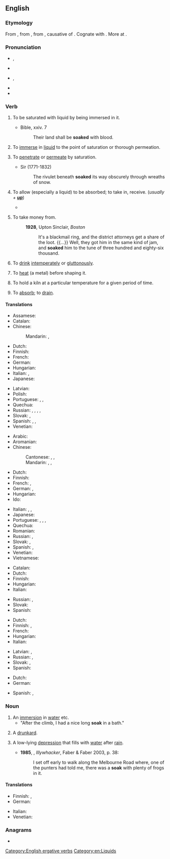 ==English==

===Etymology===
From {{inh|en|enm|soken}}, from {{inh|en|ang|socian|t=to soak, steep|lit=to cause to suck (up)}}, from {{inh|en|gem-pro|*sukōną|t=to soak}}, causative of {{der|en|gem-pro|*sūkaną|t=to suck}}. Cognate with {{cog|dum|soken|t=to cause to suck}}. More at {{l|en|suck}}.

===Pronunciation===
* {{a|British}} {{enPR|sōk}}, {{IPA|/səʊk/|lang=en}}
* {{rhymes|əʊk|lang=en}}
* {{a|US}} {{enPR|sōk}}, {{IPA|/soʊk/|lang=en}}
* {{rhymes|oʊk|lang=en}}
* {{homophones|lang=en|soke}}

===Verb===
{{en-verb}}

# {{lb|en|intransitive}} To be saturated with liquid by being immersed in it.
#: {{ux|en|I'm going to '''soak''' in the bath for a couple of hours.}}
#* Bible, {{w|Book of Isaiah|Isaiah}} xxiv. 7
#*: Their land shall be '''soaked''' with blood.
# {{lb|en|transitive}} To [[immerse]] in [[liquid]] to the point of saturation or thorough permeation.
#: {{ux|en|'''Soak''' the beans overnight before cooking.}}
# {{lb|en|intransitive}} To [[penetrate]] or [[permeate]] by saturation.
#: {{ux|en|The water '''soaked''' into my shoes and gave me wet feet.}}
#* Sir {{w|Walter Scott}} (1771-1832)
#*: The rivulet beneath '''soaked''' its way obscurely through wreaths of snow.
# {{lb|en|transitive}} To allow (especially a liquid) to be absorbed; to take in, receive. (''usually + '''[[up]]''''')
#: {{ux|en|A sponge '''soaks''' up water; the skin '''soaks''' in moisture.}}
#: {{ux|en|I '''soaked''' up all the knowledge I could at university.}}
#* {{quote-book|year=1927|author=[http://openlibrary.org/authors/OL2416183A F. E. Penny]
|chapter=4|title=[http://openlibrary.org/works/OL16814587W Pulling the Strings]
|passage=The case was that of a murder. It had an element of mystery about it, however, which was puzzling the authorities. A turban and loincloth '''soaked''' in blood had been found; also a staff.}}
# {{lb|en|figurative|transitive}} To take money from.
#: '''1928''', Upton Sinclair, ''Boston''
#:: It's a blackmail ring, and the district attorneys get a share of the loot. {{...}} Well, they got him in the same kind of jam, and '''soaked''' him to the tune of three hundred and eighty-six thousand.
# {{lb|en|slang|dated}} To [[drink]] [[intemperate]]ly or [[gluttonous]]ly.
# {{lb|en|metallurgy|transitive}} To [[heat]] (a metal) before shaping it.
# {{lb|en|ceramics|transitive}} To hold a kiln at a particular temperature for a given period of time.
#: {{ux|en|We should '''soak''' the kiln at cone 9 for half an hour.}}
# {{lb|en|figurative|transitive}} To [[absorb]]; to [[drain]].
#: {{rfquotek|Sir H. Wotton}}

====Translations====
{{trans-top|to be saturated with liquid by being immersed in it}}
* Assamese: {{t+|as|টোকা}}
* Catalan: {{t+|ca|amarar}}
* Chinese:
*: Mandarin: {{t+|cmn|濕透|sc=Hani}}, {{t+|cmn|湿透|tr=shītòu|sc=Hani}}
* Dutch: {{t|nl|doorweken}}
* Finnish: {{t+|fi|liota}}
* French: {{t+|fr|tremper}}
* German: {{t|de|durchnässen}}
* Hungarian: {{t+|hu|ázik}}
* Italian: {{t|it|inzupparsi}}, {{t|it|imbeversi}}
* Japanese: {{t+|ja|濡れる|tr=ぬれる, nureru|sc=Jpan}}
{{trans-mid}}
* Latvian: {{t|lv|mirkt}}
* Polish: {{t+|pl|przesiąknąć}}
* Portuguese: {{t|pt|[[molhar]]-[[se]]}}, {{t|pt|[[ensopar]]-[[se]]}}, {{t|pt|[[encharcar]]-[[se]]}}
* Quechua: {{t|qu|chulluy}}
* Russian: {{t+|ru|намока́ть|impf}}, {{t+|ru|намо́кнуть|pf}}, {{t+|ru|промока́ть|impf}}, {{t+|ru|промо́кнуть|pf}}, {{t+|ru|отмока́ть|impf}}
* Slovak: {{t|sk|napustiť}}, {{t|sk|nasiaknuť}}
* Spanish: {{t+|es|empapar}}, {{t+|es|remojar}}, {{t+|es|embeber}}
* Venetian: {{t|vec|smojar}}
{{trans-bottom}}

{{trans-top|to immerse in liquid to the point of saturation or thorough permeation}}
* Arabic: {{t-needed|ar}}
* Aromanian: {{t|rup|molj}}
* Chinese:
*: Cantonese: {{t|yue|浸|tr=zam3|sc=Hani}}, {{t|yue|浸泡|tr=zam3 paau3|sc=Hani}}, {{t|yue|浸透|tr=jam3 tau3|sc=Hani}}
*: Mandarin: {{t+|cmn|浸泡|tr=jìnpào|sc=Hani}}, {{t+|cmn|浸透|tr=jìntòu|sc=Hani}}, {{t+|cmn|泡|tr=pào|sc=Hani}}
* Dutch: {{t+|nl|weken}}
* Finnish: {{t+|fi|liottaa}}
* French: {{t|fr|faire tremper}}, {{t+|fr|immerger}}
* German: {{t+|de|tränken}}, {{t|de|einweichen}}
* Hungarian: {{t+|hu|áztat}}
* Ido: {{t+|io|arozegar}}
{{trans-mid}}
* Italian: {{t|it|mettere a bagno}}, {{t|it|mettere a mollo}}, {{t+|it|imbevere}}
* Japanese: {{t|ja|濡らす|tr=ぬらす, nurasu|sc=Jpan}}
* Portuguese: {{t+|pt|molhar}}, {{t+|pt|ensopar}}, {{t+|pt|encharcar}}, {{t|pt|[[deixar]] [[de molho]]}}
* Quechua: {{t|qu|chulluchiy}}
* Romanian: {{t+|ro|muia}}
* Russian: {{t+|ru|выма́чивать|impf}}, {{t+|ru|вы́мочить}}
* Slovak: {{t|sk|namočiť}}, {{t|sk|vymáčať}}
* Spanish: {{t+|es|remojar}}, {{t+|es|empapar}}
* Venetian: {{t|vec|smojar}}
* Vietnamese: {{t-needed|vi}}
{{trans-bottom}}

{{trans-top|to penetrate or permeate by saturation}}
* Catalan: {{t+|ca|penetrar}}
* Dutch: {{t+|nl|doordringen}}
* Finnish: {{t|fi|tihkua}}
* Hungarian: {{t+|hu|beszívódik}}
* Italian: {{t+|it|inzuppare}}
{{trans-mid}}
* Russian: {{t+|ru|проса́чиваться|impf}}, {{t+|ru|просочи́ться|pf}}
* Slovak: {{t|sk|presiaknuť}}
* Spanish: {{t+|es|saturar}}
{{trans-bottom}}

{{trans-top|to allow (especially a liquid) to be absorbed}}
* Dutch: {{t+|nl|opnemen}}
* Finnish: {{t+|fi|imeä}}, {{t+|fi|imeyttää}}
* French: {{t+|fr|éponger}}
* Hungarian: {{t+|hu|felszív}}
* Italian: {{t+|it|assorbire}}
{{trans-mid}}
* Latvian: {{t|lv|mērcēt}}, {{t|lv|mērcēties}}
* Russian: {{t+|ru|впи́тывать|impf}}, {{t+|ru|впита́ть|pf}}
* Slovak: {{t|sk|vpiť}}, {{t|sk|vsiaknuť}}
* Spanish: {{t+|es|esponjar}}
{{trans-bottom}}

{{checktrans-top}}
* Dutch: {{t-check|nl|weken}}
* German: {{t-check|de|durchziehen}}
{{trans-mid}}
* Spanish: {{t-check|es|empapar}}, {{t-check|es|remojar}}
{{trans-bottom}}

===Noun===
{{en-noun}}

# An [[immersion]] in [[water]] etc.
#* "After the climb, I had a nice long '''soak''' in a bath."
# {{lb|en|slang|British}} A [[drunkard]].
# {{lb|en|Australia}} A low-lying [[depression]] that fills with [[water]] after [[rain]].
#* '''1985''', {{w|Peter Carey}}, ''Illywhacker'', Faber & Faber 2003, p. 38:
#*: I set off early to walk along the Melbourne Road where, one of the punters had told me, there was a '''soak''' with plenty of frogs in it.

====Translations====
{{trans-top|immersion in a liquid}}
* Finnish: {{t+|fi|liotus}}, {{t|fi|liko}}
* German: {{t|de|Einweichen|n}}
{{trans-mid}}
* Italian: {{t+|it|immersione|f}}
* Venetian: {{t+|vec|smoja|f}}
{{trans-bottom}}

===Anagrams===
* {{anagrams|en|koas|oaks|okas}}

[[Category:English ergative verbs]]
[[Category:en:Liquids]]